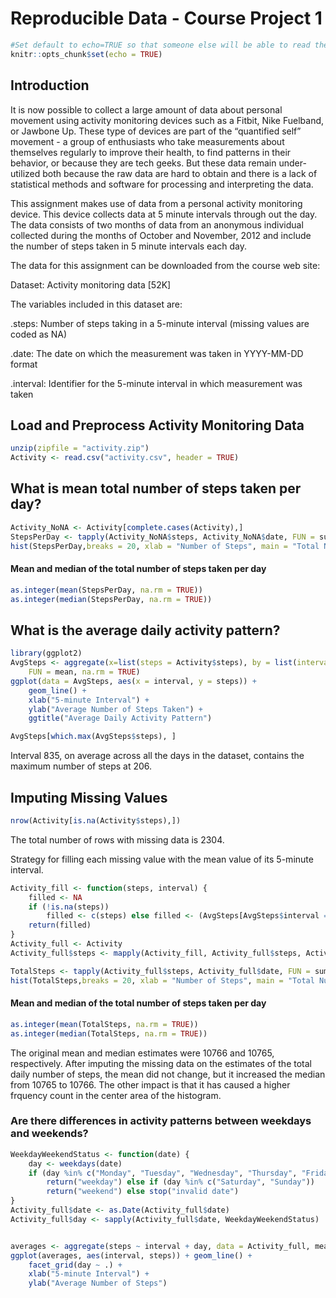 # Reproducible Data - Course Project 1


```{r setup, include=FALSE}
#Set default to echo=TRUE so that someone else will be able to read the code.
knitr::opts_chunk$set(echo = TRUE)
```
## Introduction
It is now possible to collect a large amount of data about personal movement using activity monitoring devices such as a Fitbit, Nike Fuelband, or Jawbone Up. These type of devices are part of the "quantified self" movement - a group of enthusiasts who take measurements about themselves regularly to improve their health, to find patterns in their behavior, or because they are tech geeks. But these data remain under-utilized both because the raw data are hard to obtain and there is a lack of statistical methods and software for processing and interpreting the data.

This assignment makes use of data from a personal activity monitoring device. This device collects data at 5 minute intervals through out the day. The data consists of two months of data from an anonymous individual collected during the months of October and November, 2012 and include the number of steps taken in 5 minute intervals each day.

The data for this assignment can be downloaded from the course web site:

Dataset: Activity monitoring data [52K]

The variables included in this dataset are:

.steps: Number of steps taking in a 5-minute interval (missing values are coded as NA)

.date: The date on which the measurement was taken in YYYY-MM-DD format

.interval: Identifier for the 5-minute interval in which measurement was taken

## Load and Preprocess Activity Monitoring Data
```{r}
unzip(zipfile = "activity.zip")
Activity <- read.csv("activity.csv", header = TRUE)
```

## What is mean total number of steps taken per day?
```{r}
Activity_NoNA <- Activity[complete.cases(Activity),]
StepsPerDay <- tapply(Activity_NoNA$steps, Activity_NoNA$date, FUN = sum, na.rm = TRUE, simplify=T)
hist(StepsPerDay,breaks = 20, xlab = "Number of Steps", main = "Total Number of Steps Taken Per Day")
```

#### Mean and median of the total number of steps taken per day
```{r}
as.integer(mean(StepsPerDay, na.rm = TRUE))
as.integer(median(StepsPerDay, na.rm = TRUE))
```

## What is the average daily activity pattern?
```{r}
library(ggplot2)
AvgSteps <- aggregate(x=list(steps = Activity$steps), by = list(interval = Activity$interval), 
    FUN = mean, na.rm = TRUE)
ggplot(data = AvgSteps, aes(x = interval, y = steps)) + 
    geom_line() +
    xlab("5-minute Interval") + 
    ylab("Average Number of Steps Taken") +
    ggtitle("Average Daily Activity Pattern")

AvgSteps[which.max(AvgSteps$steps), ]
```
Interval 835, on average across all the days in the dataset, contains the maximum number of steps at 206.

## Imputing Missing Values
```{r}
nrow(Activity[is.na(Activity$steps),])
```
The total number of rows with missing data is 2304.

Strategy for filling each missing value with the mean value of its 5-minute interval.
```{r}
Activity_fill <- function(steps, interval) {
    filled <- NA
    if (!is.na(steps)) 
        filled <- c(steps) else filled <- (AvgSteps[AvgSteps$interval == interval, "steps"])
    return(filled)
}
Activity_full <- Activity
Activity_full$steps <- mapply(Activity_fill, Activity_full$steps, Activity_full$interval)

TotalSteps <- tapply(Activity_full$steps, Activity_full$date, FUN = sum, na.rm = TRUE, simplify=T)
hist(TotalSteps,breaks = 20, xlab = "Number of Steps", main = "Total Number of Steps Taken Per Day")
```

#### Mean and median of the total number of steps taken per day
```{r}
as.integer(mean(TotalSteps, na.rm = TRUE))
as.integer(median(TotalSteps, na.rm = TRUE))
```
The original mean and median estimates were 10766 and 10765, respectively. After imputing the missing data on the estimates of the total daily number of steps, the mean did not change, but it increased the median from 10765 to 10766. The other impact is that it has caused a higher frquency count in the center area of the histogram.

### Are there differences in activity patterns between weekdays and weekends?
```{r}
WeekdayWeekendStatus <- function(date) {
    day <- weekdays(date)
    if (day %in% c("Monday", "Tuesday", "Wednesday", "Thursday", "Friday")) 
        return("weekday") else if (day %in% c("Saturday", "Sunday")) 
        return("weekend") else stop("invalid date")
}
Activity_full$date <- as.Date(Activity_full$date)
Activity_full$day <- sapply(Activity_full$date, WeekdayWeekendStatus)


averages <- aggregate(steps ~ interval + day, data = Activity_full, mean)
ggplot(averages, aes(interval, steps)) + geom_line() + 
    facet_grid(day ~ .) + 
    xlab("5-minute Interval") + 
    ylab("Average Number of Steps")

```




